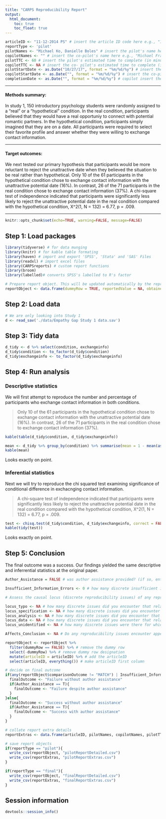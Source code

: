 ```yaml
---
title: "CARPS Reproducibility Report"
output:
  html_document:
    toc: true
    toc_float: true
---
```


```r
articleID <- "11-12-2014 PS" # insert the article ID code here e.g., "10-3-2015_PS"
reportType <- 'pilot'
pilotNames <- "Michael Ko, Danielle Boles" # insert the pilot's name here e.g., "Tom Hardwicke". If there are multiple pilots enter both names in a character string e.g., "Tom Hardwicke, Bob Dylan"
copilotNames <- "" # insert the co-pilot's name here e.g., "Michael Frank". If there are multiple co-pilots enter both names in a character string e.g., "Tom Hardwicke, Bob Dylan"
pilotTTC <- 60 # insert the pilot's estimated time to complete (in minutes, fine to approximate) e.g., 120
copilotTTC <- NA # insert the co- pilot's estimated time to complete (in minutes, fine to approximate) e.g., 120
pilotStartDate <- as.Date("10/27/17", format = "%m/%d/%y") # insert the pilot's start date in US format e.g., as.Date("01/25/18", format = "%m/%d/%y")
copilotStartDate <- as.Date("", format = "%m/%d/%y") # insert the co-pilot's start date in US format e.g., as.Date("01/25/18", format = "%m/%d/%y")
completionDate <- as.Date("", format = "%m/%d/%y") # copilot insert the date of final report completion (after any necessary rounds of author assistance) in US format e.g., as.Date("01/25/18", format = "%m/%d/%y")
```

-------

#### Methods summary: 
In study 1, 150 introductory psychology students were randomly assigned to a "real" or a "hypothetical" condition. In the real condition, participants believed that they would have a real opportuniy to connect with potential romantic partners. In the hypothetical condition, participants simply imagined that they are on a date. All participants were required to select their favorite profile and answer whether they were willing to exchange contact information. 

------

#### Target outcomes: 
We next tested our primary hypothesis that participants would be
more reluctant to reject the unattractive date when they
believed the situation to be real rather than hypothetical.
Only 10 of the 61 participants in the hypothetical condition
chose to exchange contact information with the
unattractive potential date (16%). In contrast, 26 of the
71 participants in the real condition chose to exchange
contact information (37%). A chi-square test of independence
indicated that participants were significantly less
likely to reject the unattractive potential date in the real
condition compared with the hypothetical condition,
X^2(1, N = 132) = 6.77, p = .009.

------

```r
knitr::opts_chunk$set(echo=TRUE, warning=FALSE, message=FALSE)
```

## Step 1: Load packages

```r
library(tidyverse) # for data munging
library(knitr) # for kable table formating
library(haven) # import and export 'SPSS', 'Stata' and 'SAS' Files
library(readxl) # import excel files
library(CARPSreports) # custom report functions
library(broom)
library(labelled)# converts SPSS's labelled to R's factor 
```

```r
# Prepare report object. This will be updated automatically by the reproCheck function each time values are compared.
reportObject <- data.frame(dummyRow = TRUE, reportedValue = NA, obtainedValue = NA, valueType = NA, percentageError = NA, comparisonOutcome = NA, eyeballCheck = NA)
```

## Step 2: Load data

```r
# We are only looking into Study 1
d <- read_sav('./data/Empathy Gap Study 1 data.sav')
```

## Step 3: Tidy data

```r
d_tidy <- d %>% select(condition, exchangeinfo)
d_tidy$condition <- to_factor(d_tidy$condition)
d_tidy$exchangeinfo <- to_factor(d_tidy$exchangeinfo)
```

## Step 4: Run analysis

### Descriptive statistics

We will first attempt to reproduce the number and percentage of participants who 
exchange contact information in both conditions.

> Only 10 of the 61 participants in the hypothetical condition
chose to exchange contact information with the
unattractive potential date (16%). In contrast, 26 of the
71 participants in the real condition chose to exchange
contact information (37%).

```r
kable(table(d_tidy$condition, d_tidy$exchangeinfo))

mean <- d_tidy %>% group_by(condition) %>% summarise(mean = 1 - mean(as.numeric(exchangeinfo) - 1))
kable(mean)
```

Looks exactly on point.

### Inferential statistics

Next we will try to reproduce the chi squared test examining significance of 
conditional difference in exchacnging contact information.

> A chi-square test of independence
indicated that participants were significantly less
likely to reject the unattractive potential date in the real
condition compared with the hypothetical condition,
X^2(1, N = 132) = 6.77, p = .009.

```r
test <- chisq.test(d_tidy$condition, d_tidy$exchangeinfo, correct = FALSE)
kable(tidy(test))
```

Looks exactly on point.

## Step 5: Conclusion

The final outcome was a success. Our findings yielded the same descriptive and inferrential statistics at the original paper.

```r
Author_Assistance = FALSE # was author assistance provided? (if so, enter TRUE)

Insufficient_Information_Errors <- 0 # how many discrete insufficient information issues did you encounter?

# Assess the causal locus (discrete reproducibility issues) of any reproducibility errors. Note that there doesn't necessarily have to be a one-to-one correspondance between discrete reproducibility issues and reproducibility errors. For example, it could be that the original article neglects to mention that a Greenhouse-Geisser correct was applied to ANOVA outcomes. This might result in multiple reproducibility errors, but there is a single causal locus (discrete reproducibility issue).

locus_typo <- NA # how many discrete issues did you encounter that related to typographical errors?
locus_specification <- NA # how many discrete issues did you encounter that related to incomplete, incorrect, or unclear specification of the original analyses?
locus_analysis <- NA # how many discrete issues did you encounter that related to errors in the authors' original analyses?
locus_data <- NA # how many discrete issues did you encounter that related to errors in the data files shared by the authors?
locus_unidentified <- NA # how many discrete issues were there for which you could not identify the cause

Affects_Conclusion <- NA # Do any reproducibility issues encounter appear to affect the conclusions made in the original article? This is a subjective judgement, but you should taking into account multiple factors, such as the presence/absence of decision errors, the number of target outcomes that could not be reproduced, the type of outcomes that could or could not be reproduced, the difference in magnitude of effect sizes, and the predictions of the specific hypothesis under scrutiny.
```

```r
reportObject <- reportObject %>%
  filter(dummyRow == FALSE) %>% # remove the dummy row
  select(-dummyRow) %>% # remove dummy row designation
  mutate(articleID = articleID) %>% # add the articleID 
  select(articleID, everything()) # make articleID first column

# decide on final outcome
if(any(reportObject$comparisonOutcome != "MATCH") | Insufficient_Information_Errors > 0){
  finalOutcome <- "Failure without author assistance"
  if(Author_Assistance == T){
    finalOutcome <- "Failure despite author assistance"
  }
}else{
  finalOutcome <- "Success without author assistance"
  if(Author_Assistance == T){
    finalOutcome <- "Success with author assistance"
  }
}

# collate report extra details
reportExtras <- data.frame(articleID, pilotNames, copilotNames, pilotTTC, copilotTTC, pilotStartDate, copilotStartDate, completionDate, Author_Assistance, finalOutcome, Insufficient_Information_Errors, locus_typo, locus_specification, locus_analysis, locus_data, locus_unidentified)

# save report objects
if(reportType == "pilot"){
  write_csv(reportObject, "pilotReportDetailed.csv")
  write_csv(reportExtras, "pilotReportExtras.csv")
}

if(reportType == "final"){
  write_csv(reportObject, "finalReportDetailed.csv")
  write_csv(reportExtras, "finalReportExtras.csv")
}
```

## Session information

```r
devtools::session_info()
```

